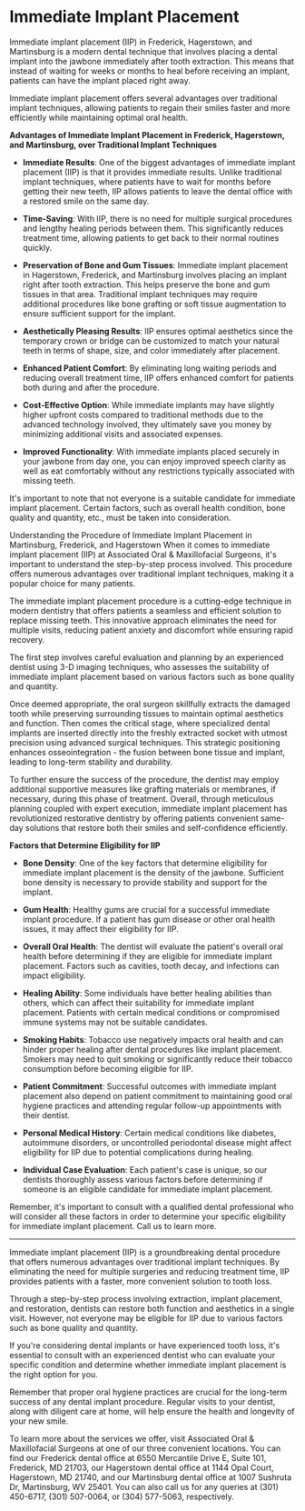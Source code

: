 # Immediate Implant Placement

Immediate implant placement (IIP) in Frederick, Hagerstown, and Martinsburg is a modern dental technique that involves placing a dental implant into the jawbone immediately after tooth extraction. This means that instead of waiting for weeks or months to heal before receiving an implant, patients can have the implant placed right away.

Immediate implant placement offers several advantages over traditional implant techniques, allowing patients to regain their smiles faster and more efficiently while maintaining optimal oral health.

**Advantages of Immediate Implant Placement in Frederick, Hagerstown, and Martinsburg, over Traditional Implant Techniques**

- **Immediate Results**: One of the biggest advantages of immediate implant placement (IIP) is that it provides immediate results. Unlike traditional implant techniques, where patients have to wait for months before getting their new teeth, IIP allows patients to leave the dental office with a restored smile on the same day.

- **Time-Saving**: With IIP, there is no need for multiple surgical procedures and lengthy healing periods between them. This significantly reduces treatment time, allowing patients to get back to their normal routines quickly.

- **Preservation of Bone and Gum Tissues**: Immediate implant placement in Hagerstown, Frederick, and Martinsburg involves placing an implant right after tooth extraction. This helps preserve the bone and gum tissues in that area. Traditional implant techniques may require additional procedures like bone grafting or soft tissue augmentation to ensure sufficient support for the implant.

- **Aesthetically Pleasing Results**: IIP ensures optimal aesthetics since the temporary crown or bridge can be customized to match your natural teeth in terms of shape, size, and color immediately after placement.

- **Enhanced Patient Comfort**: By eliminating long waiting periods and reducing overall treatment time, IIP offers enhanced comfort for patients both during and after the procedure.

- **Cost-Effective Option**: While immediate implants may have slightly higher upfront costs compared to traditional methods due to the advanced technology involved, they ultimately save you money by minimizing additional visits and associated expenses.

- **Improved Functionality**: With immediate implants placed securely in your jawbone from day one, you can enjoy improved speech clarity as well as eat comfortably without any restrictions typically associated with missing teeth.

It's important to note that not everyone is a suitable candidate for immediate implant placement. Certain factors, such as overall health condition, bone quality and quantity, etc., must be taken into consideration.

Understanding the Procedure of Immediate Implant Placement in Martinsburg, Frederick, and Hagerstown
When it comes to immediate implant placement (IIP) at Associated Oral & Maxillofacial Surgeons, it's important to understand the step-by-step process involved. This procedure offers numerous advantages over traditional implant techniques, making it a popular choice for many patients.

The immediate implant placement procedure is a cutting-edge technique in modern dentistry that offers patients a seamless and efficient solution to replace missing teeth. This innovative approach eliminates the need for multiple visits, reducing patient anxiety and discomfort while ensuring rapid recovery.

The first step involves careful evaluation and planning by an experienced dentist using 3-D imaging techniques, who assesses the suitability of immediate implant placement based on various factors such as bone quality and quantity.

Once deemed appropriate, the oral surgeon skillfully extracts the damaged tooth while preserving surrounding tissues to maintain optimal aesthetics and function. Then comes the critical stage, where specialized dental implants are inserted directly into the freshly extracted socket with utmost precision using advanced surgical techniques. This strategic positioning enhances osseointegration - the fusion between bone tissue and implant, leading to long-term stability and durability.

To further ensure the success of the procedure, the dentist may employ additional supportive measures like grafting materials or membranes, if necessary, during this phase of treatment. Overall, through meticulous planning coupled with expert execution, immediate implant placement has revolutionized restorative dentistry by offering patients convenient same-day solutions that restore both their smiles and self-confidence efficiently.

**Factors that Determine Eligibility for IIP**

- **Bone Density**: One of the key factors that determine eligibility for immediate implant placement is the density of the jawbone. Sufficient bone density is necessary to provide stability and support for the implant.

- **Gum Health**: Healthy gums are crucial for a successful immediate implant procedure. If a patient has gum disease or other oral health issues, it may affect their eligibility for IIP.

- **Overall Oral Health**: The dentist will evaluate the patient's overall oral health before determining if they are eligible for immediate implant placement. Factors such as cavities, tooth decay, and infections can impact eligibility.

- **Healing Ability**: Some individuals have better healing abilities than others, which can affect their suitability for immediate implant placement. Patients with certain medical conditions or compromised immune systems may not be suitable candidates.

- **Smoking Habits**: Tobacco use negatively impacts oral health and can hinder proper healing after dental procedures like implant placement. Smokers may need to quit smoking or significantly reduce their tobacco consumption before becoming eligible for IIP.

- **Patient Commitment**: Successful outcomes with immediate implant placement also depend on patient commitment to maintaining good oral hygiene practices and attending regular follow-up appointments with their dentist.

- **Personal Medical History**: Certain medical conditions like diabetes, autoimmune disorders, or uncontrolled periodontal disease might affect eligibility for IIP due to potential complications during healing.

- **Individual Case Evaluation**: Each patient's case is unique, so our dentists thoroughly assess various factors before determining if someone is an eligible candidate for immediate implant placement.

Remember, it's important to consult with a qualified dental professional who will consider all these factors in order to determine your specific eligibility for immediate implant placement. Call us to learn more.

---

Immediate implant placement (IIP) is a groundbreaking dental procedure that offers numerous advantages over traditional implant techniques. By eliminating the need for multiple surgeries and reducing treatment time, IIP provides patients with a faster, more convenient solution to tooth loss.

Through a step-by-step process involving extraction, implant placement, and restoration, dentists can restore both function and aesthetics in a single visit. However, not everyone may be eligible for IIP due to various factors such as bone quality and quantity.

If you're considering dental implants or have experienced tooth loss, it's essential to consult with an experienced dentist who can evaluate your specific condition and determine whether immediate implant placement is the right option for you.

Remember that proper oral hygiene practices are crucial for the long-term success of any dental implant procedure. Regular visits to your dentist, along with diligent care at home, will help ensure the health and longevity of your new smile.

To learn more about the services we offer, visit Associated Oral & Maxillofacial Surgeons at one of our three convenient locations. You can find our Frederick dental office at 6550 Mercantile Drive E, Suite 101, Frederick, MD 21703, our Hagerstown dental office at 1144 Opal Court, Hagerstown, MD 21740, and our Martinsburg dental office at 1007 Sushruta Dr, Martinsburg, WV 25401. You can also call us for any queries at (301) 450-6717, (301) 507-0064, or (304) 577-5063, respectively.
